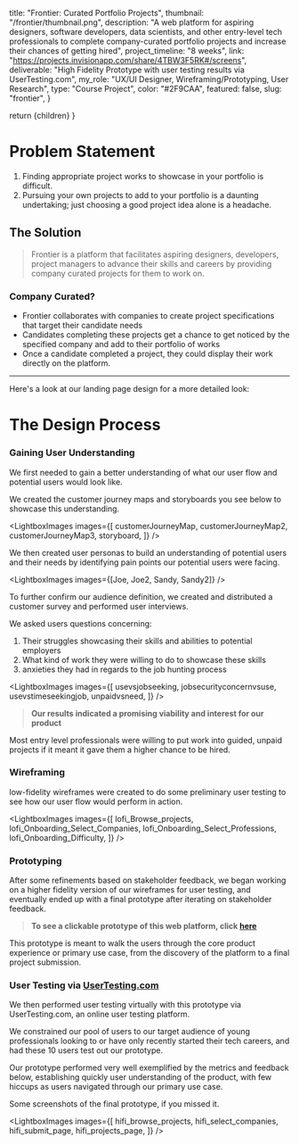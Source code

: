 

  title: "Frontier: Curated Portfolio Projects",
  thumbnail: "/frontier/thumbnail.png",
  description:
    "A web platform for aspiring designers, software developers, data scientists, and other entry-level tech professionals to complete company-curated portfolio projects and increase their chances of getting hired",
  project_timeline: "8 weeks",
  link: "https://projects.invisionapp.com/share/4TBW3F5RK#/screens",
  deliverable:
    "High Fidelity Prototype with user testing results via UserTesting.com",
  my_role: "UX/UI Designer, Wireframing/Prototyping, User Research",
  type: "Course Project",
  color: "#2F9CAA",
  featured: false,
  slug: "frontier",
}

  return <MdxLayout data={metadata}>{children}</MdxLayout>
}

# Problem Statement

1. Finding appropriate project works to showcase in your portfolio is difficult.
2. Pursuing your own projects to add to your portfolio is a daunting undertaking; just choosing a good project idea alone is a headache.

## The Solution

> Frontier is a platform that facilitates aspiring designers, developers, project managers to advance their skills and careers by providing company curated projects for them to work on.

### Company Curated?

- Frontier collaborates with companies to create project specifications that target their candidate needs
- Candidates completing these projects get a chance to get noticed by the specified company and add to their portfolio of works
- Once a candidate completed a project, they could display their work directly on the platform.

---

Here's a look at our landing page design for a more detailed look:

<LightboxImages images={[landingPage]} />

# The Design Process

### Gaining User Understanding

We first needed to gain a better understanding of what our user flow and potential
users would look like.

We created the customer journey maps and storyboards you see below to showcase this
understanding.

<LightboxImages
  images={[
    customerJourneyMap,
    customerJourneyMap2,
    customerJourneyMap3,
    storyboard,
  ]}
/>

We then created user personas to build an understanding of potential users and their needs by
identifying pain points our potential users were facing.

<LightboxImages images={[Joe, Joe2, Sandy, Sandy2]} />

To further confirm our audience definition, we created and distributed a customer
survey and performed user interviews.

We asked users questions concerning:

1. Their struggles showcasing their skills and abilities to potential employers
2. What kind of work they were willing to do to showcase these skills
3. anxieties they had in regards to the job hunting process

<LightboxImages
  images={[
    usevsjobseeking,
    jobsecurityconcernvsuse,
    usevstimeseekingjob,
    unpaidvsneed,
  ]}
/>

> **Our results indicated a promising viability and interest for our product**

Most entry level professionals were willing to put work into guided, unpaid projects
if it meant it gave them a higher chance to be hired.

### Wireframing

low-fidelity wireframes were created to do some preliminary user testing to see how our user flow would perform in action.

<LightboxImages
  images={[
    lofi_Browse_projects,
    lofi_Onboarding_Select_Companies,
    lofi_Onboarding_Select_Professions,
    lofi_Onboarding_Difficulty,
  ]}
/>

### Prototyping

After some refinements based on stakeholder feedback, we began working on a higher fidelity
version of our wireframes for user testing, and eventually ended up with a final prototype after iterating on stakeholder feedback.

> **To see a clickable prototype of this web platform, click [here](https://projects.invisionapp.com/share/4TBW3F5RK#/screens)**

This prototype is meant to walk the users through the core product experience or primary use case,
from the discovery of the platform to a final project submission.

### User Testing via [UserTesting.com](https://www.usertesting.com/)

We then performed user testing virtually with this prototype via UserTesting.com, an online user testing platform.

We constrained our pool of users to our target audience of young professionals looking
to or have only recently started their tech careers, and had these 10 users test out our prototype.

Our prototype performed very well exemplified by the metrics and feedback below, establishing quickly user understanding of
the product, with few hiccups as users navigated through our primary use case.

<FrontierScores />

Some screenshots of the final prototype, if you missed it.

<LightboxImages
  images={[
    hifi_browse_projects,
    hifi_select_companies,
    hifi_submit_page,
    hifi_projects_page,
  ]}
/>
